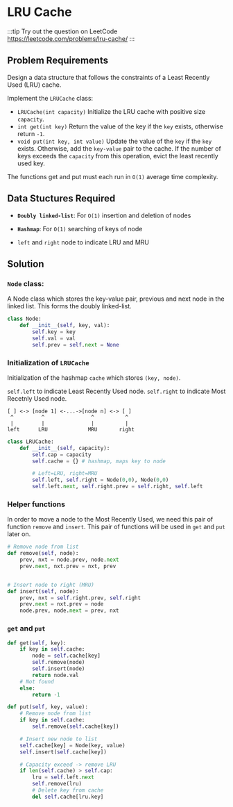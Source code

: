 # LRU Cache

:::tip
Try out the question on LeetCode <br/>https://leetcode.com/problems/lru-cache/
:::

## Problem Requirements

Design a data structure that follows the constraints of a Least Recently Used (LRU) cache.

Implement the `LRUCache` class:

- `LRUCache(int capacity)` Initialize the LRU cache with positive size `capacity`.
- `int get(int key)` Return the value of the key if the `key` exists, otherwise return `-1`.
- `void put(int key, int value)` Update the value of the `key` if the `key` exists. Otherwise, add the `key-value` pair to the cache. If the number of keys exceeds the `capacity` from this operation, evict the least recently used key.

The functions get and put must each run in `O(1)` average time complexity.

## Data Stuctures Required

- **`Doubly linked-list`**: For `O(1)` insertion and deletion of nodes

- **`Hashmap`**: For `O(1)` searching of keys of node

- `left` and `right` node to indicate LRU and MRU

## Solution

### `Node` class:

A Node class which stores the key-value pair, previous and next node in the linked list.
This forms the doubly linked-list.

```py
class Node:
    def __init__(self, key, val):
        self.key = key
        self.val = val
        self.prev = self.next = None
```

### Initialization of `LRUCache`

Initialization of the hashmap `cache` which stores `(key, node)`.

`self.left` to indicate Least Recently Used node.
`self.right` to indicate Most Recetnly Used node.

```
[ ] <-> [node 1] <-...->[node n] <-> [ ]
 ^         ^               ^          ^
 |         |               |          |
left      LRU             MRU       right
```

```py
class LRUCache:
    def __init__(self, capacity):
        self.cap = capacity
        self.cache = {} # hashmap, maps key to node

        # Left=LRU, right=MRU
        self.left, self.right = Node(0,0), Node(0,0)
        self.left.next, self.right.prev = self.right, self.left
```

### Helper functions

In order to move a node to the Most Recently Used, we need this pair of function `remove` and `insert`. This pair of functions will
be used in `get` and `put` later on.

```py
# Remove node from list
def remove(self, node):
    prev, nxt = node.prev, node.next
    prev.next, nxt.prev = nxt, prev


# Insert node to right (MRU)
def insert(self, node):
    prev, nxt = self.right.prev, self.right
    prev.next = nxt.prev = node
    node.prev, node.next = prev, nxt
```

### `get` and `put`

```py
def get(self, key):
    if key in self.cache:
        node = self.cache[key]
        self.remove(node)
        self.insert(node)
        return node.val
    # Not found
    else:
        return -1

def put(self, key, value):
    # Remove node from list
    if key in self.cache:
        self.remove(self.cache[key])

    # Insert new node to list
    self.cache[key] = Node(key, value)
    self.insert(self.cache[key])

    # Capacity exceed -> remove LRU
    if len(self.cache) > self.cap:
        lru = self.left.next
        self.remove(lru)
        # Delete key from cache
        del self.cache[lru.key]
```
